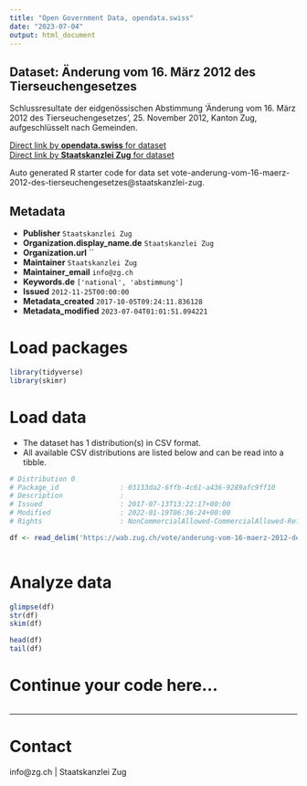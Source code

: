 ```yaml
---
title: "Open Government Data, opendata.swiss"
date: "2023-07-04"
output: html_document
---
```


## Dataset: Änderung vom 16. März 2012 des Tierseuchengesetzes

Schlussresultate der eidgenössischen Abstimmung 'Änderung vom 16. März 2012 des Tierseuchengesetzes', 25. November 2012, Kanton Zug, aufgeschlüsselt nach Gemeinden.

[Direct link by **opendata.swiss** for dataset](https://opendata.swiss/de/dataset/anderung-vom-16-marz-2012-des-tierseuchengesetzes)<br>
[Direct link by **Staatskanzlei Zug** for dataset](https://wab.zug.ch/vote/anderung-vom-16-maerz-2012-des-tierseuchengesetzes/data)

Auto generated R starter code for data set vote-anderung-vom-16-maerz-2012-des-tierseuchengesetzes@staatskanzlei-zug.

## Metadata

- **Publisher** `Staatskanzlei Zug`
- **Organization.display_name.de** `Staatskanzlei Zug`
- **Organization.url** ``
- **Maintainer** `Staatskanzlei Zug`
- **Maintainer_email** `info@zg.ch`
- **Keywords.de** `['national', 'abstimmung']`
- **Issued** `2012-11-25T00:00:00`
- **Metadata_created** `2017-10-05T09:24:11.836128`
- **Metadata_modified** `2023-07-04T01:01:51.094221`


# Load packages

```r

library(tidyverse)
library(skimr)

```

# Load data

-   The dataset has 1 distribution(s) in CSV format.
-   All available CSV distributions are listed below and can be read into a tibble.

```r

# Distribution 0
# Package_id               : 03133da2-6ffb-4c61-a436-9289afc9ff10
# Description              : 
# Issued                   : 2017-07-13T13:22:17+00:00
# Modified                 : 2022-01-19T06:36:24+00:00
# Rights                   : NonCommercialAllowed-CommercialAllowed-ReferenceRequired

df <- read_delim('https://wab.zug.ch/vote/anderung-vom-16-maerz-2012-des-tierseuchengesetzes/data-csv')



```

# Analyze data

```r

glimpse(df)
str(df)
skim(df)

head(df)
tail(df)

```

# Continue your code here...

```r

```

------------------------------------------------------------------------

# Contact

info@zg.ch | Staatskanzlei Zug
